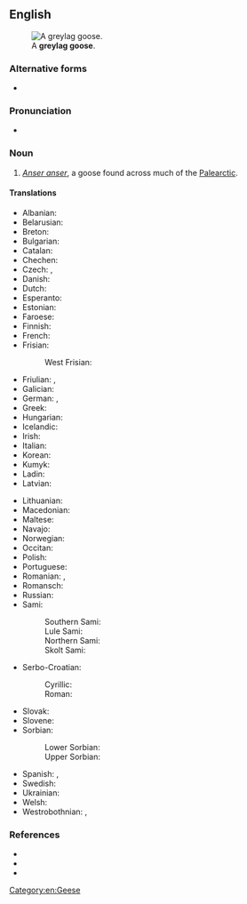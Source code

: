 ==English==
[[File:Greylag Goose in St James's Park, London - May 2006.jpg|thumb|A '''greylag goose'''.]]

===Alternative forms===
* {{l|en|graylag goose}}

===Pronunciation===
* {{IPA|en|/ˌɡɹeɪlæɡ ˈɡuːs/}}

===Noun===
{{en-noun|greylag geese}}

# ''[[Anser anser]]'', a goose found across much of the [[Palearctic]].

====Translations====
{{trans-top|''Anser anser''}}
* Albanian: {{t|sq|pata e egër}}
* Belarusian: {{t|be|шэры гусь|m}}
* Breton: {{t|br|gwaz louet}}
* Bulgarian: {{t|bg|сива гъска|f}}
* Catalan: {{t|ca|ánsar común}}
* Chechen: {{t|ce|мокха акха гӏаз}}
* Czech: {{t+|cs|husa velká}}, {{t+|cs|husa divoká}}
* Danish: {{t+|da|grågås}}
* Dutch: {{t+|nl|grauwe gans}}
* Esperanto: {{t|eo|griza ansero}}
* Estonian: {{t|et|hallhani roohani}}
* Faroese: {{t|fo|grágás}}
* Finnish: {{t+|fi|merihanhi}}
* French: {{t+|fr|oie cendrée|f}}
* Frisian:
*: West Frisian: {{t+|fy|skiere goes}}
* Friulian: {{t|fur|ocje salvadie}}, {{t|fur|ocje di prât}}
* Galician: {{t+|gl|ganso bravo}}
* German: {{t+|de|Graugans|f}}, {{t+|de|Wildgans|f}}
* Greek: {{t+|el|χήνα}}
* Hungarian: {{t|hu|nyári lúd}}
* Icelandic: {{t+|is|grágæs}}
* Irish: {{t|ga|gé ghlas}}
* Italian: {{t|it|oca selvatica|f}}
* Korean: {{t+|ko|회색기러기}}
* Kumyk: {{t|kum|къыркъаз}}
* Ladin: {{t|lld|aucia salvaria}}
* Latvian: {{t|lv|meža zoss}}
{{trans-mid}}
* Lithuanian: {{t+|lt|pilkoji žąsis}}
* Macedonian: {{t|mk|дива гуска}}
* Maltese: {{t|mt|wiżża griża|f}}
* Navajo: {{t|nv|tó wónaanídę́ę́ʼ naalʼeełítsoh łibáhígíí}}
* Norwegian: {{t+|no|grågås}}
* Occitan: {{t|oc|oca vulgar}}
* Polish: {{t+|pl|gęgawa|f}}
* Portuguese: {{t|pt|ganso-bravo|m}}
* Romanian: {{t|ro|gâscă-de-vară|f}}, {{t|ro|gâscă cenușie|f}}
* Romansch: {{t|rm|auca grischa}}
* Russian: {{t|ru|се́рый гусь|m}}
* Sami:
*: Southern Sami: {{t|sma|gaase}}
*: Lule Sami: {{t|smj|gássa}}
*: Northern Sami: {{t|se|ránesčuonjá}}
*: Skolt Sami: {{t|sms|miârrčuânj}}
* Serbo-Croatian:
*: Cyrillic: {{t|sh|дивља гуска|f}}
*: Roman: {{t|sh|divlja guska}}
* Slovak: {{t+|sk|hus divá}}
* Slovene: {{t|sl|siva gos}}
* Sorbian:
*: Lower Sorbian: {{t|dsb|šera gus|f}}
*: Upper Sorbian: {{t|hsb|šěra husyca|f}}
* Spanish: {{t|es|ganso bravo|m}}, {{t+|es|ánsar|m}}
* Swedish: {{t+|sv|grågås|c}}
* Ukrainian: {{t|uk|гуска сіра}}
* Welsh: {{t|cy|gŵydd wyllt|f}}
* Westrobothnian: {{t|gmq-bot|havgas|f}}, {{t|gmq-bot|witgas|f}}
{{trans-bottom}}

===References===
* {{pedia}}
* {{specieslite|Anser anser|i=1}}
* {{commonslite|Anser anser|i=1}}

[[Category:en:Geese]]